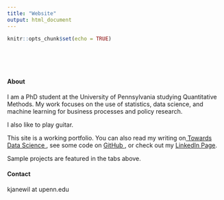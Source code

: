 ```yaml
---
title: "Website"
output: html_document
---
```


```r
knitr::opts_chunk$set(echo = TRUE)
```

<style type="text/css">
.title {
  display: none;
}

#getting-started img {
  margin-right: 1px;
}

</style>

<div class="row" style="padding-top: 50px;">
<div class="col-sm-6">

#### About

I am a PhD student at the University of Pennsylvania studying Quantitative Methods. My work focuses on the use of statistics, data science, and
machine learning for business processes and policy research.

I also like to play guitar.


This site is a working portfolio. You can also read my writing on<a href = "https://towardsdatascience.com/@katjanewilson" target = "_blank"> Towards Data Science </a>, see some code on
<a href = "https://github.com/katjanewilson" target = "_blank"> GitHub </a>, or check out my 
<a href = "https://www.linkedin.com/in/kat-wilson-920256139/" target = "_blank"> LinkedIn Page</a>.

Sample projects are featured in the tabs above.

#### Contact

kjanewil at upenn.edu


